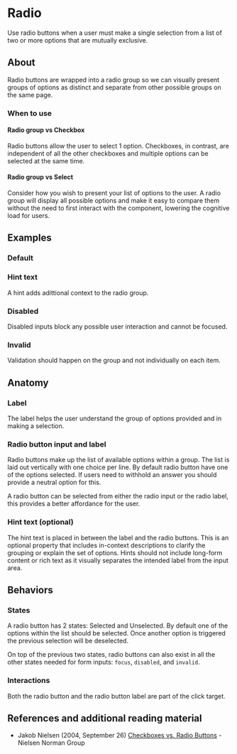 
<Meta anchor />

# Radio

Use radio buttons when a user must make a single selection from a list of two or more options that are mutually exclusive.

## About

Radio buttons are wrapped into a radio group so we can visually present groups of options as distinct and separate from other possible groups on the same page.

### When to use

#### Radio group vs Checkbox

Radio buttons allow the user to select 1 option. Checkboxes, in contrast, are independent of all the other checkboxes and multiple options can be selected at the same time.

#### Radio group vs Select

Consider how you wish to present your list of options to the user. A radio group will display all possible options and make it easy to compare them without the need to first interact with the component, lowering the cognitive load for users.

## Examples

### Default

<Canvas>
  <Story id="mui-components-radio--default" />
</Canvas>

### Hint text

A hint adds adittional context to the radio group.

<Canvas>
  <Story id="mui-components-radio--hint" />
</Canvas>

### Disabled

Disabled inputs block any possible user interaction and cannot be focused.

<Canvas>
  <Story id="mui-components-radio--disabled" />
</Canvas>

### Invalid

Validation should happen on the group and not individually on each item.

<Canvas>
  <Story id="mui-components-radio--invalid" />
</Canvas>

## Anatomy

### Label

The label helps the user understand the group of options provided and in making a selection.

### Radio button input and label

Radio buttons make up the list of available options within a group. The list is laid out vertically with one choice per line.
By default radio button have one of the options selected. If users need to withhold an answer you should provide a neutral option for this.

A radio button can be selected from either the radio input or the radio label, this provides a better affordance for the user.

### Hint text (optional)

The hint text is placed in between the label and the radio buttons.
This is an optional property that includes in-context descriptions to clarify the grouping or explain the set of options.
Hints should not include long-form content or rich text as it visually separates the intended label from the input area.

## Behaviors

### States

A radio button has 2 states: Selected and Unselected.
By default one of the options within the list should be selected. Once another option is triggered the previous selection will be deselected.

On top of the previous two states, radio buttons can also exist in all the other states needed for form inputs: `focus`, `disabled`, and `invalid`.

### Interactions

Both the radio button and the radio button label are part of the click target.

## References and additional reading material

- Jakob Nielsen (2004, September 26) [Checkboxes vs. Radio Buttons](https://www.nngroup.com/articles/checkboxes-vs-radio-buttons/) - Nielsen Norman Group
